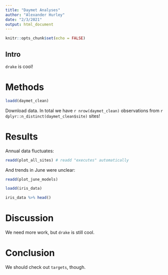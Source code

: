 ---
title: "Daymet Analyses"
author: "Alexander Hurley"
date: "2/3/2021"
output: html_document
---

```{r setup, include=FALSE}
knitr::opts_chunk$set(echo = FALSE)

```

## Intro

`drake` is cool!

# Methods

```{r echo=FALSE}
loadd(daymet_clean)

```


Download data. In total we have `r nrow(daymet_clean)` observations from `r dplyr::n_distinct(daymet_clean$site)` sites!

# Results

Annual data fluctuates:

```{r echo=FALSE}

readd(plot_all_sites) # readd "executes" automatically


```

And trends in June were unclear:


```{r echo=FALSE}

readd(plot_june_models) 


```

```{r}
loadd(iris_data)

iris_data %>% head()
```


# Discussion

We need more work, but `drake` is still cool. 

# Conclusion

We should check out `targets`, though.
